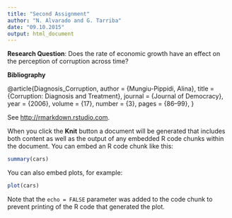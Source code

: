 ```yaml
---
title: "Second Assignment"
author: "N. Alvarado and G. Tarriba"
date: "09.10.2015"
output: html_document
---
```

**Research Question**: Does the rate of economic growth have an effect on the perception of corruption across time?

**Bibliography**

@article{Diagnosis_Corruption,
    author = {Mungiu-Pippidi, Alina},
    title = {Corruption: Diagnosis and Treatment},
    journal = {Journal of Democracy},
    year = {2006},
    volume = {17},
    number = {3},
    pages = {86--99},
}

See <http://rmarkdown.rstudio.com>.

When you click the **Knit** button a document will be generated that includes both content as well as the output of any embedded R code chunks within the document. You can embed an R code chunk like this:

```r
summary(cars)
```

You can also embed plots, for example:

```r
plot(cars)
```

Note that the `echo = FALSE` parameter was added to the code chunk to prevent printing of the R code that generated the plot.
